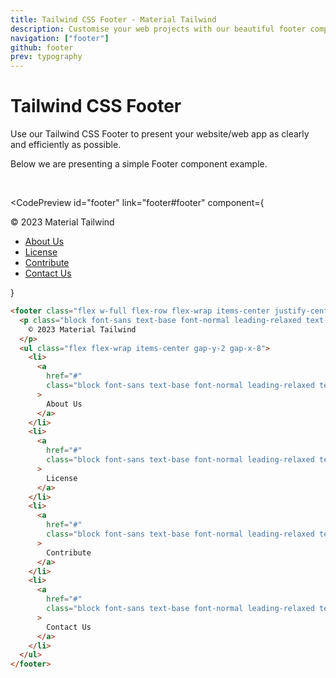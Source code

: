```yaml
---
title: Tailwind CSS Footer - Material Tailwind
description: Customise your web projects with our beautiful footer component for Tailwind CSS using Material Design guidelines.
navigation: ["footer"]
github: footer
prev: typography
---
```


# Tailwind CSS Footer

Use our Tailwind CSS Footer to present your website/web app as clearly and efficiently as possible.

Below we are presenting a simple Footer component example.

<br />

<CodePreview
  id="footer"
  link="footer#footer"
  component={
    <footer className="flex w-full flex-row flex-wrap items-center justify-center gap-y-6 gap-x-12 border-t border-blue-gray-50 py-6 text-center md:justify-between">
      <p className="block font-sans text-base font-normal leading-relaxed text-blue-gray-900 antialiased">
        © 2023 Material Tailwind
      </p>
      <ul className="flex flex-wrap items-center gap-y-2 gap-x-8">
        <li>
          <a
            href="#"
            className="block font-sans text-base font-normal leading-relaxed text-blue-gray-900 antialiased transition-colors hover:text-pink-500 focus:text-pink-500"
          >
            About Us
          </a>
        </li>
        <li>
          <a
            href="#"
            className="block font-sans text-base font-normal leading-relaxed text-blue-gray-900 antialiased transition-colors hover:text-pink-500 focus:text-pink-500"
          >
            License
          </a>
        </li>
        <li>
          <a
            href="#"
            className="block font-sans text-base font-normal leading-relaxed text-blue-gray-900 antialiased transition-colors hover:text-pink-500 focus:text-pink-500"
          >
            Contribute
          </a>
        </li>
        <li>
          <a
            href="#"
            className="block font-sans text-base font-normal leading-relaxed text-blue-gray-900 antialiased transition-colors hover:text-pink-500 focus:text-pink-500"
          >
            Contact Us
          </a>
        </li>
      </ul>
    </footer>
  }
>
  ```html
  <footer class="flex w-full flex-row flex-wrap items-center justify-center gap-y-6 gap-x-12 border-t border-blue-gray-50 py-6 text-center md:justify-between">
    <p class="block font-sans text-base font-normal leading-relaxed text-blue-gray-900 antialiased">
      © 2023 Material Tailwind
    </p>
    <ul class="flex flex-wrap items-center gap-y-2 gap-x-8">
      <li>
        <a
          href="#"
          class="block font-sans text-base font-normal leading-relaxed text-blue-gray-900 antialiased transition-colors hover:text-pink-500 focus:text-pink-500"
        >
          About Us
        </a>
      </li>
      <li>
        <a
          href="#"
          class="block font-sans text-base font-normal leading-relaxed text-blue-gray-900 antialiased transition-colors hover:text-pink-500 focus:text-pink-500"
        >
          License
        </a>
      </li>
      <li>
        <a
          href="#"
          class="block font-sans text-base font-normal leading-relaxed text-blue-gray-900 antialiased transition-colors hover:text-pink-500 focus:text-pink-500"
        >
          Contribute
        </a>
      </li>
      <li>
        <a
          href="#"
          class="block font-sans text-base font-normal leading-relaxed text-blue-gray-900 antialiased transition-colors hover:text-pink-500 focus:text-pink-500"
        >
          Contact Us
        </a>
      </li>
    </ul>
  </footer>
  ```
</CodePreview>

